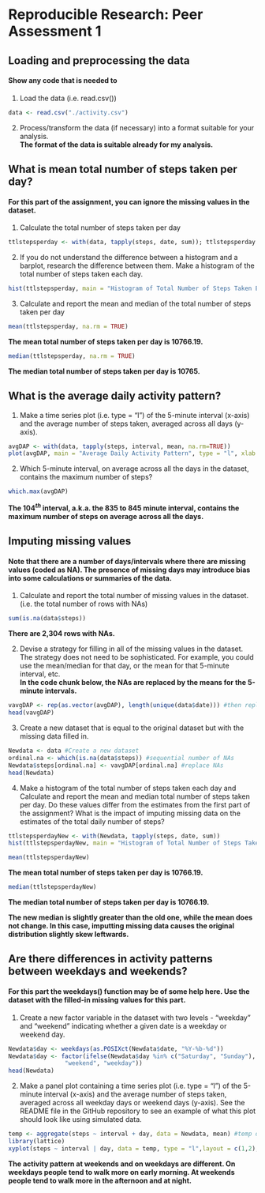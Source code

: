 Reproducible Research: Peer Assessment 1
==========================================


## Loading and preprocessing the data
#### Show any code that is needed to
1. Load the data (i.e. read.csv())
```r
data <- read.csv("./activity.csv")
```

2. Process/transform the data (if necessary) into a format suitable for your analysis.  
**The format of the data is suitable already for my analysis.**

## What is mean total number of steps taken per day?
#### For this part of the assignment, you can ignore the missing values in the dataset.  
1. Calculate the total number of steps taken per day
```r
ttlstepsperday <- with(data, tapply(steps, date, sum)); ttlstepsperday
```

2. If you do not understand the difference between a histogram and a barplot, research the difference between them. Make a histogram of the total number of steps taken each day.
```r
hist(ttlstepsperday, main = "Histogram of Total Number of Steps Taken Each Day", xlab = "Total Number of Steps Taken Each Day", ylab = "Number of Days")
```

3. Calculate and report the mean and median of the total number of steps taken per day
```r
mean(ttlstepsperday, na.rm = TRUE)
```
**The mean total number of steps taken per day is 10766.19.**
```r
median(ttlstepsperday, na.rm = TRUE)
```
**The median total number of steps taken per day is 10765.**


## What is the average daily activity pattern?
1. Make a time series plot (i.e. type = "l") of the 5-minute interval (x-axis) and the average number of steps taken, averaged across all days (y-axis).
```r
avgDAP <- with(data, tapply(steps, interval, mean, na.rm=TRUE))
plot(avgDAP, main = "Average Daily Activity Pattern", type = "l", xlab = "Intervals", ylab = "Number of Steps")
```

2. Which 5-minute interval, on average across all the days in the dataset, contains the maximum number of steps?
```r
which.max(avgDAP)
```
**The $104^{th}$ interval, a.k.a. the 835 to 845 minute interval, contains the maximum number of steps on average across all the days.**


## Imputing missing values
#### Note that there are a number of days/intervals where there are missing values (coded as NA). The presence of missing days may introduce bias into some calculations or summaries of the data.  
1. Calculate and report the total number of missing values in the dataset. (i.e. the total number of rows with NAs)
```r
sum(is.na(data$steps))
```
**There are 2,304 rows with NAs.**

2. Devise a strategy for filling in all of the missing values in the dataset. The strategy does not need to be sophisticated. For example, you could use the mean/median for that day, or the mean for that 5-minute interval, etc.  
**In the code chunk below, the NAs are replaced by the means for the 5-minute intervals.**
```r
vavgDAP <- rep(as.vector(avgDAP), length(unique(data$date))) #then replace the corresponding NA values
head(vavgDAP)
```

3. Create a new dataset that is equal to the original dataset but with the missing data filled in.
```r
Newdata <- data #Create a new dataset
ordinal.na <- which(is.na(data$steps)) #sequential number of NAs
Newdata$steps[ordinal.na] <- vavgDAP[ordinal.na] #replace NAs
head(Newdata)
```

4. Make a histogram of the total number of steps taken each day and Calculate and report the mean and median total number of steps taken per day. Do these values differ from the estimates from the first part of the assignment? What is the impact of imputing missing data on the estimates of the total daily number of steps?
```r
ttlstepsperdayNew <- with(Newdata, tapply(steps, date, sum))
hist(ttlstepsperdayNew, main = "Histogram of Total Number of Steps Taken Each Day (Updated)", xlab = "Total Number of Steps Taken Each Day", ylab = "Number of Days")
```

```r
mean(ttlstepsperdayNew)
```
**The mean total number of steps taken per day is 10766.19.**  

```r
median(ttlstepsperdayNew)
```
**The median total number of steps taken per day is 10766.19.**   

**The new median is slightly greater than the old one, while the mean does not change. In this case, imputting missing data causes the original distribution slightly skew leftwards.**


## Are there differences in activity patterns between weekdays and weekends?
#### For this part the weekdays() function may be of some help here. Use the dataset with the filled-in missing values for this part.
1. Create a new factor variable in the dataset with two levels - "weekday" and "weekend" indicating whether a given date is a weekday or weekend day. 
```r
Newdata$day <- weekdays(as.POSIXct(Newdata$date, "%Y-%b-%d"))
Newdata$day <- factor(ifelse(Newdata$day %in% c("Saturday", "Sunday"),
                "weekend", "weekday"))
head(Newdata)
```

2. Make a panel plot containing a time series plot (i.e. type = "l") of the 5-minute interval (x-axis) and the average number of steps taken, averaged across all weekday days or weekend days (y-axis). See the README file in the GitHub repository to see an example of what this plot should look like using simulated data.  
```r
temp <- aggregate(steps ~ interval + day, data = Newdata, mean) #temp data by intervals and day
library(lattice)
xyplot(steps ~ interval | day, data = temp, type = "l",layout = c(1,2), xlab = "Interval", ylab = "Number of Steps")
```   

**The activity pattern at weekends and on weekdays are different. On weekdays people tend to walk more on early morning. At weekends people tend to walk more in the afternoon and at night.**
